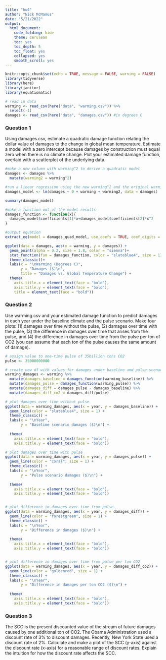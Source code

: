 ```yaml
---
title: "hw4"
author: "Nick McManus"
date: "5/21/2022"
output: 
  html_document:
    code_folding: hide
    theme: cerulean
    toc: yes
    toc_depth: 5
    toc_float: yes
    collapsed: yes
    smooth_scroll: yes
---
```


```r
knitr::opts_chunk$set(echo = TRUE, message = FALSE, warning = FALSE)
library(tidyverse)
library(here)
library(janitor)
library(equatiomatic)
```

```r
# read in data
warming <- read_csv(here("data", "warming.csv")) %>% 
  select(-1)
damages <- read_csv(here("data", "damages.csv")) #in degrees C
```

### Question 1

Using damages.csv, estimate a quadratic damage function relating the dollar value of damages
to the change in global mean temperature. Estimate a model with a zero intercept because
damages by construction must equal zero when there is no climate change. Plot your estimated
damage function, overlaid with a scatterplot of the underlying data.

```r
#make a new column with warming^2 to derive a quadratic model
damages <- damages %>% 
  mutate(warming2 = warming^2)

#run a linear regression using the new warming^2 and the original warming 
damages_model <- lm(damages ~ 0 + warming + warming2, data = damages)

summary(damages_model)

#make a function out of the model results 
damages_function <- function(x){
  damages_model$coefficients[1]*x+damages_model$coefficients[2]*x^2
}

#output equation
extract_eq(model = damages_quad_model, use_coefs = TRUE, coef_digits = 2)
```


```r
ggplot(data = damages, aes(x = warming, y = damages)) +
  geom_point(alpha = 0.2, size = 1.8, color = "sienna")+
  stat_function(fun = damages_function, color = "slateblue4", size = 1) +
  theme_classic()+
  labs(x = "\nWarming (Degrees C)",
       y = "Damages ($)\n",
       title = "Damages vs. Global Temperature Change") +
  theme(
    axis.title.x = element_text(face = "bold"),
    axis.title.y = element_text(face = "bold"), 
    title = element_text(face = "bold"))
```


### Question 2

Use warming.csv and your estimated damage function to predict damages in each year under
the baseline climate and the pulse scenario. Make four plots: (1) damages over time without
the pulse, (2) damages over time with the pulse, (3) the difference in damages over time that
arises from the pulse, and (4) the difference in damages over time from the pulse per ton of
CO2 (you can assume that each ton of the pulse causes the same amount of damage).

```r
# assign value to one-time pulse of 35billion tons CO2
pulse <- 35000000000

# create new df with values for damages under baseline and pulse scenarios
warming_damages <- warming %>%
  mutate(damages_baseline = damages_function(warming_baseline)) %>%
  mutate(damages_pulse = damages_function(warming_pulse)) %>%
  mutate(damages_diff = damages_pulse - damages_baseline) %>%
  mutate(damages_diff_co2 = damages_diff/pulse)

# plot damages over time without pulse
ggplot(data = warming_damages, aes(x = year, y = damages_baseline)) +
  geom_line(color = "slateblue4", size = 1) +
  theme_classic() +
  labs(x = "\nYear",
       y = "Baseline scenario damages ($)\n") +
  
  theme(
    axis.title.x = element_text(face = "bold"),
    axis.title.y = element_text(face = "bold"))

# plot damages over time with pulse
ggplot(data = warming_damages, aes(x = year, y = damages_pulse)) +
  geom_line(color = "coral", size = 1) +
  theme_classic() +
  labs(x = "\nYear",
       y = "Pulse scenario damages ($)\n") +
  
  theme(
    axis.title.x = element_text(face = "bold"),
    axis.title.y = element_text(face = "bold"))


# plot difference in damages over time from pulse
ggplot(data = warming_damages, aes(x = year, y = damages_diff)) +
  geom_line(color = "forestgreen", size = 1) +
  theme_classic() +
  labs(x = "\nYear",
       y = "Difference in damages ($)\n") +
  
  theme(
    axis.title.x = element_text(face = "bold"),
    axis.title.y = element_text(face = "bold"))


# plot difference in damages over time from pulse per ton CO2
ggplot(data = warming_damages, aes(x = year, y = damages_diff_co2)) +
  geom_line(color = "goldenrod", size = 1) +
  theme_classic() +
  labs(x = "\nYear",
       y = "Difference in damages per ton CO2 ($)\n") +
  
  theme(
    axis.title.x = element_text(face = "bold"),
    axis.title.y = element_text(face = "bold"))
```

### Question 3
The SCC is the present discounted value of the stream of future damages caused by one
additional ton of CO2. The Obama Administration used a discount rate of 3% to discount
damages. Recently, New York State used a discount rate of 2%. Calculate and make a plot
of the SCC (y-axis) against the discount rate (x-axis) for a reasonable range of discount rates.
Explain the intuition for how the discount rate affects the SCC.


